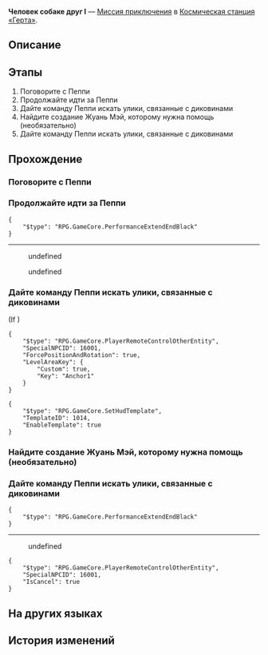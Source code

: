 {{Дополнить|Диалоги.}}
{{Миссия Инфобокс
|id              = 4070011
|Название        = 
|Изображение     = Миссия Освоения Человек собаке друг I.png
|Тип             = Миссия приключения
|События         = 
|Глава           = 
|Условия         = 
|Персонажи       = Пеппи; Первопроходец
|СтартЛокация    = Зона хранения
|Мир             = Космическая станция «Герта»
|Локации         = Зона хранения
|Предыдущая      = 
|Следующая       = 
|Награды         = 
}}
'''Человек собаке друг I''' — [[Миссия приключения]] в [[Космическая станция «Герта»]].

==Описание==
{{Описание|<!--официальное описание из Перекрёстка судеб-->}}

==Этапы==
# Поговорите с Пеппи
# Продолжайте идти за Пеппи
# Дайте команду Пеппи искать улики, связанные с диковинами
# Найдите создание Жуань Мэй, которому нужна помощь (необязательно)
# Дайте команду Пеппи искать улики, связанные с диковинами

==Прохождение==
{{Дополнить}}


===Поговорите с Пеппи===
{{Описание миссии|локация=Зона хранения|Судя по координатам, Пеппи застрял. Аста, не понимающая, что произошло, просит вас найти Пеппи.}}
{{Диалог Начало}}


{{Диалог Конец}}

===Продолжайте идти за Пеппи===
{{Описание миссии|локация=Зона хранения|Благодаря вам Пеппи в безопасности. Вы решили идти дальше вместе с ним...}}
{{Диалог Начало}}
<pre>{
	"$type": "RPG.GameCore.PerformanceExtendEndBlack"
}</pre>
----
<!--Unknown TalkSentence: 401100301-->
<!--Unknown TalkSentence: 401100302-->
<!--Unknown TalkSentence: 401100303-->
<!--Unknown TalkSentence: 401100304-->
:{{Диалог|Стрелка}} undefined
:{{Диалог|Стрелка}} undefined
<!--Unknown TalkSentence: 401100306-->
<!--Unknown TalkSentence: 401100309-->
<!--Unknown TalkSentence: 401100310-->
{{Диалог Конец}}

===Дайте команду Пеппи искать улики, связанные с диковинами===
{{Описание миссии|локация=Зона хранения|Аста настроила синхронизацию с Пеппи... Теперь вы можете отправиться на поиски утерянной диковины вместе с Пеппи.}}
{{Диалог Начало}}



;(If {{cx}}{{subst:void|<!--{"$type":"RPG.GameCore.ByLocalPlayerIsFakeAvatar"}-->}})
<pre>{
	"$type": "RPG.GameCore.PlayerRemoteControlOtherEntity",
	"SpecialNPCID": 16001,
	"ForcePositionAndRotation": true,
	"LevelAreaKey": {
		"Custom": true,
		"Key": "Anchor1"
	}
}</pre>
<pre>{
	"$type": "RPG.GameCore.SetHudTemplate",
	"TemplateID": 1014,
	"EnableTemplate": true
}</pre>
{{Диалог Конец}}

===Найдите создание Жуань Мэй, которому нужна помощь (необязательно)===
{{Описание миссии|локация=Зона хранения|Вы слышите сигнал тревоги: видимо, в этом отсеке бродит не одно создание Жуань Мэй. Желательно прийти им на помощь.}}
{{Диалог Начало}}


{{Диалог Конец}}

===Дайте команду Пеппи искать улики, связанные с диковинами===
{{Описание миссии|локация=Зона хранения|Аста настроила синхронизацию с Пеппи... Теперь вы можете отправиться на поиски утерянной диковины вместе с Пеппи.}}
{{Диалог Начало}}
<pre>{
	"$type": "RPG.GameCore.PerformanceExtendEndBlack"
}</pre>
----
<!--Unknown TalkSentence: 401302101-->
:{{Диалог|Стрелка}} undefined
<!--Unknown TalkSentence: 401302103-->
<!--Unknown TalkSentence: 401302104-->
<!--Unknown TalkSentence: 401302105-->
<!--Unknown TalkSentence: 401302106-->
<pre>{
	"$type": "RPG.GameCore.PlayerRemoteControlOtherEntity",
	"SpecialNPCID": 16001,
	"IsCancel": true
}</pre>
{{Диалог Конец}}

==На других языках==
{{На других языках
|en   = It All Started With a Man and a Dog (I)
|zhs  = 开局一人一狗•其一
|zht  = 開局一人一狗•其一
|ja   = スタートは一人と犬一匹・その1
|ko   = 시작은 한 사람과 개 한 마리•1
|es   = Al inicio solo había una persona y un perro&nbsp;I
|fr   = Tout commence avec un homme et un chien&nbsp;(I)
|ru   = Человек собаке друг I
|th   = เริ่มด้วยคนหนึ่งคนและสุนัขหนึ่งตัว 1
|vi   = Hành Trình Một Người Một Chó 1
|de   = Es war einmal ein Mensch und ein Hund (Teil 1)
|id   = Meitantei Peppy I
|pt   = A História Começa Com um Homem e um Cachorro (I)
}}

==История изменений==
{{История изменений|2.7}}
